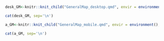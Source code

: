 ::: {.hide-on-small}
::: {.grid}
```r
desk_GM<-knitr::knit_child("GeneralMap_desktop.qmd", envir = environment(), quiet = TRUE)

cat(desk_GM, sep='\n')
```
:::
:::

::: {.hide-on-large .hide-on-medium}
```r
a_GM<-knitr::knit_child("GeneralMap_mobile.qmd", envir = environment(), quiet = TRUE)

cat(a_GM, sep='\n')
```
:::

